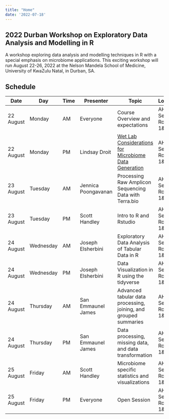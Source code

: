 ```yaml
---
title: "Home"
date: '2022-07-18'
---
```


## 2022 Durban Workshop on Exploratory Data Analysis and Modelling in R

A workshop exploring data analysis and modelling 
techniques in R with a special emphasis on microbiome applications. This 
exciting workshop will run August 22-26, 2022 at the Nelson Mandela School 
of Medicine, University of KwaZulu Natal, in Durban, SA.


## Schedule 

| Date | Day |Time|Presenter|Topic|Location|
| ------ | ------ | ------ | ------- | ------- | ------- |
| 22 August | Monday | AM | Everyone | Course Overview and expectations | AHRI Seminar Rooms 1&2 |  
| 22 August | Monday | PM | Lindsay Droit | [Wet Lab Considerations for Microbiome Data Generation](/modules/microbiome-wet-lab/) | AHRI Seminar Rooms 1&2 |
| 23 August | Tuesday | AM | Jennica Poongavanan | Processing Raw Amplicon Sequencing Data with Terra.bio  | AHRI Seminar Rooms 1&2 |
| 23 August | Tuesday | PM | Scott Handley | Intro to R and Rstudio  | AHRI Seminar Rooms 1&2 |
| 24 August | Wednesday | AM | Joseph Elsherbini | Exploratory Data Analysis of Tabular Data in R   | AHRI Seminar Rooms 1&2 |
| 24 August | Wednesday | PM | Joseph Elsherbini | Data Visualization in R using the tidyverse   | AHRI Seminar Rooms 1&2 |
| 24 August | Thursday | AM | San Emmaunel James | Advanced tabular data processing, joining, and grouped summaries  | AHRI Seminar Rooms 1&2 |
| 24 August | Thursday | PM | San Emmaunel James | Data processing, missing data, and data transformation  | AHRI Seminar Rooms 1&2 |
| 25 August | Friday | AM | Scott Handley | Microbiome specific statistics and visualizations   | AHRI Seminar Rooms 1&2 |
| 25 August | Friday | PM | Everyone | Open Session  | AHRI Seminar Rooms 1&2 |